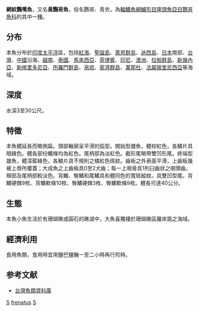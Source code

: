 {{Speciesbox 
| taxon = Scarus frenatus
| image = Scarus_frenatus by Ewa Barska.jpg
| status = LC | status_system = IUCN3.1
| status_ref = <ref name="iucnredlist1">{{cite web |url=http://www.iucnredlist.org/details/190755/0 |title=Scarus frenatus (Bridled Parrotfish, Six-banded Parrotfish, Vermiculate Parrotfish) |publisher=Iucnredlist.org |date=2009-09-17 |accessdate=2013-09-26 |archive-date=2018-10-03 |archive-url=https://web.archive.org/web/20181003193239/http://www.iucnredlist.org/details/190755/0 |dead-url=no }}</ref>
| authority = [[Lacepèd|Lacepèd]], 1802
| synonyms = *''Callyodon frenatus''<br /><small>Lacepède, 1802</small>
*''Callyodon sexvittatus''<br /><small>Rüppell, 1835</small>
*''Callyodon upolensis''<br /><small>Jordan & Seale, 1906</small>
*''Callyodon vermiculatus''<br /><small>Fowler & Bean, 1928</small>
*''Scarus randalli''<br /><small>Schultz, 1958</small>
*''Scarus sexvittatus''<br /><small>Rüppell, 1835</small>
*''Scarus vermiculatus''<br /><small>Fowler & Bean, 1928</small>
}}

'''網紋鸚嘴魚'''，又名'''黃鸚哥魚'''，俗名鸚哥、青衣，為[[輻鰭魚綱|輻鰭魚綱]][[鱸形目|鱸形目]][[隆頭魚亞目|隆頭魚亞目]][[鸚哥魚科|鸚哥魚科]]的其中一[[種|種]]。

==分布==
本魚分布於[[印度|印度]][[太平洋|太平洋]]區，包括[[紅海|紅海]]、[[聖誕島|聖誕島]]、[[萊恩群島|萊恩群島]]、[[迪西島|迪西島]]、[[日本|日本]]南部、[[台灣|台灣]]、[[中國|中國]]沿海、[[越南|越南]]、[[泰國|泰國]]、[[馬來西亞|馬來西亞]]、[[菲律賓|菲律賓]]、[[印尼|印尼]]、[[澳洲|澳洲]]、[[拉帕群島|拉帕群島]]、[[新幾內亞|新幾內亞]]、[[新喀里多尼亞|新喀里多尼亞]]、[[所羅門群島|所羅門群島]]、[[帛琉|帛琉]]、[[斐濟群島|斐濟群島]]、[[萬那杜|萬那杜]]、[[法屬玻里尼西亞|法屬玻里尼西亞]]等海域。

==深度==
水深3至30公尺。

==特徵==
本魚體延長而略側扁。頭部輪廓呈平滑的弧型。開始型雌魚，體棕紅色，各鱗片具暗綠色。體各部份鰭條均為紅色。尾柄部為淡紅色。截形尾略帶雙凹形尾。終端型雄魚，體深藍綠色，各鱗片具不規則之橘紅色斑紋。齒板之外表面平滑，上齒板幾被上唇所覆蓋；大成魚之上齒板具0至2犬齒；每一上咽骨具1列臼齒狀之咽頭齒。頰部及尾柄部較淡色。背鰭、臀鰭和尾鰭具和體同色的寬斑縱紋。具雙凹型尾。背鰭硬棘9枚、背鰭軟條10枚、臀鰭硬棘3枚、臀鰭軟條9枚。體長可達40公分。

==生態==
本魚小魚生活於有珊瑚礁或圓石的礁湖中，大魚喜獨棲於珊瑚礁區離岸面之海域。

==經濟利用==
食用魚類，食用時宜用鹽巴鹽醃一至二小時再行煎時。

==参考文献==
*[http://fishdb.sinica.edu.tw/ 台灣魚類資料庫] {{Wayback|url=http://fishdb.sinica.edu.tw/ |date=20160304193340 }}
{{Taxonbar|from=Q521071}}

[[Category:食用鱼|S]]
[[Category:鸚嘴魚屬|frenatus]]
[[Category:1802年描述的魚類|S]]